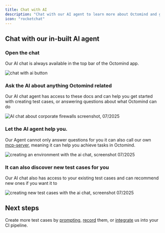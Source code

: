 ```yaml
---
title: Chat with AI
description: "Chat with our AI agent to learn more about Octomind and get help in completing tasks"
icon: "rocketchat"
---
```


## Chat with our in-built AI agent

### Open the chat

Our AI chat is always available in the top bar of the Octomind app.

<Frame caption="AI Chat button, screenshot 07/2025">
  <img src="/images/chat/chat-with-ai.png" alt="chat with ai button" />
</Frame>

### Ask the AI about anything Octomind related

Our AI chat agent has access to these docs and can help you get started with creating test cases, or answering questions about what Octomind can do

<Frame caption="Asking about corporate firewalls, screenshot 07/2025">
  <img
    src="/images/chat/about-octomind.png"
    alt="AI chat about corporate firewalls screenshot, 07/2025"
  />
</Frame>

<div class="mt-8" />

### Let the AI agent help you.

Our Agent cannot only answer questions for you it can also call our own [mcp-server](https://github.com/OctoMind-dev/octomind-mcp), meaning it can help you achieve tasks
in Octomind.

<Frame caption="Creating a new environment from the existing one with the AI chat, screenshot 07/2025">
  <img
    src="/images/chat/chat-environments.png"
    alt="creating an environment with the ai chat, screenshot 07/2025"
  />
</Frame>

### It can also discover new test cases for you

Our AI chat also has access to your existing test cases and can recommend new ones if you want it to

<Frame caption="Creating new test cases, with the AI chat, screenshot 07/2025">
  <img
    src="/images/chat/chat-test-cases.png"
    alt="creating new test cases with the ai chat, screenshot 07/2025"
  />
</Frame>

## Next steps

Create more test cases by [prompting](/build-tests/prompt-agent), [record](/build-tests/recorder) them, or [integrate](/integrations/integrations-overview) us into your CI pipeline.
